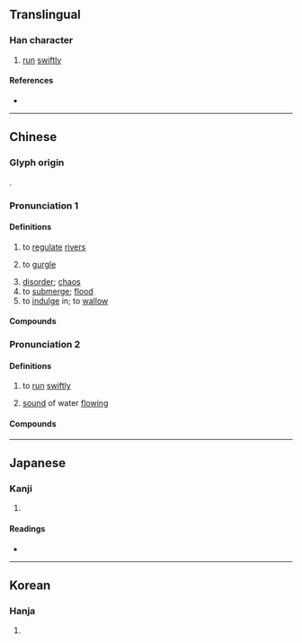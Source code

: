 {{character info/new}}
==Translingual==

===Han character===
{{Han char|rn=85|rad=水|as=04|sn=7|four=36100|canj=EA,XXEA|ids=⿰氵曰}}

# [[run]] [[swiftly]]

====References====
* {{Han ref|kx=0607.110|dkj=17153|dj=1000.120|hdz=31565.010|uh=6C69|ud=27753|bh=CB53|bd=52051}}

----

==Chinese==
{{zh-forms}}

===Glyph origin===
{{Han etym}}
{{Han compound|水|alt1=氵|曰|t1=water|ls=psc|c1=s|c2=p}}.

===Pronunciation 1===
{{zh-pron
|m=gǔ
|c=gwat1
|mc=y
|oc=y
|ma=
|cat=v
}}

====Definitions====
{{zh-hanzi}}

# to [[regulate]] [[rivers]]
# {{lb|zh|onomatopoeia}} to [[gurgle]]
# [[disorder]]; [[chaos]]
# to [[submerge]]; [[flood]]
# to [[indulge]] in; to [[wallow]]

====Compounds====
{{zh-der|汩暗|汩汩|汩淈|汩湟|汩越|沥沥汩汩|汩乱|汩湮|汩陈|汩泥|汩没|汩溺|汩丧|汩振}}

===Pronunciation 2===
{{zh-pron
|m=yù
|c=gwat1
|mc=y
|oc=y
|ma=
|cat=v
}}

====Definitions====
{{zh-hanzi}}

# to [[run]] [[swiftly]]
# {{lb|zh|onomatopoeia}} [[sound]] of water [[flowing]]

====Compounds====
{{zh-der|汩都都|汩碌碌|悲風汩起}}

----

==Japanese==

===Kanji===
{{ja-kanji|grade=|rs=水04}}

# {{defn|lang=ja|sort=水04}}

====Readings====
* {{ja-readings|on=[[いつ]] (itsu), [[ごち]] (gochi), [[ごつ]] (gotsu)|kun=[[ながれる]] (nagareru)}}

----

==Korean==

===Hanja===
{{ko-hanja|hangeul=율|eumhun=|rv=yul|mr=yul|y=yul}}

# {{defn|lang=ko|sort=水04}}